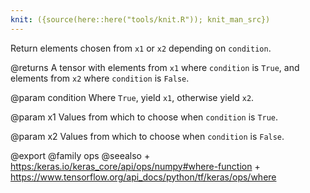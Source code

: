 ```yaml
---
knit: ({source(here::here("tools/knit.R")); knit_man_src})
---
```

Return elements chosen from `x1` or `x2` depending on `condition`.

@returns
A tensor with elements from `x1` where `condition` is `True`, and
elements from `x2` where `condition` is `False`.

@param condition
Where `True`, yield `x1`, otherwise yield `x2`.

@param x1
Values from which to choose when `condition` is `True`.

@param x2
Values from which to choose when `condition` is `False`.

@export
@family ops
@seealso
+ <https:/keras.io/keras_core/api/ops/numpy#where-function>
+ <https://www.tensorflow.org/api_docs/python/tf/keras/ops/where>
